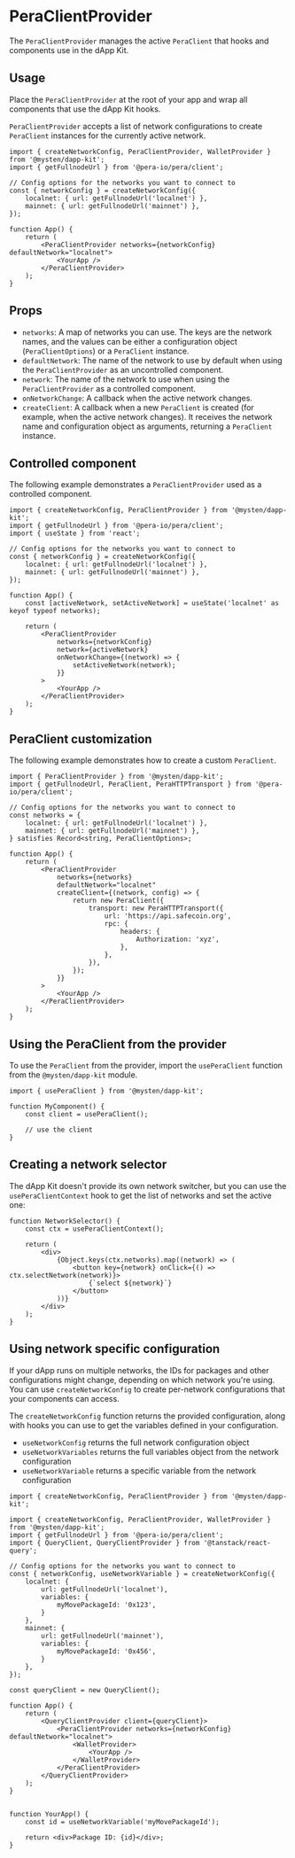 # PeraClientProvider

The `PeraClientProvider` manages the active `PeraClient` that hooks and components use in the dApp
Kit.

## Usage

Place the `PeraClientProvider` at the root of your app and wrap all components that use the dApp Kit
hooks.

`PeraClientProvider` accepts a list of network configurations to create `PeraClient` instances for the
currently active network.

```tsx
import { createNetworkConfig, PeraClientProvider, WalletProvider } from '@mysten/dapp-kit';
import { getFullnodeUrl } from '@pera-io/pera/client';

// Config options for the networks you want to connect to
const { networkConfig } = createNetworkConfig({
	localnet: { url: getFullnodeUrl('localnet') },
	mainnet: { url: getFullnodeUrl('mainnet') },
});

function App() {
	return (
		<PeraClientProvider networks={networkConfig} defaultNetwork="localnet">
			<YourApp />
		</PeraClientProvider>
	);
}
```

## Props

- `networks`: A map of networks you can use. The keys are the network names, and the values can be
  either a configuration object (`PeraClientOptions`) or a `PeraClient` instance.
- `defaultNetwork`: The name of the network to use by default when using the `PeraClientProvider` as
  an uncontrolled component.
- `network`: The name of the network to use when using the `PeraClientProvider` as a controlled
  component.
- `onNetworkChange`: A callback when the active network changes.
- `createClient`: A callback when a new `PeraClient` is created (for example, when the active network
  changes). It receives the network name and configuration object as arguments, returning a
  `PeraClient` instance.

## Controlled component

The following example demonstrates a `PeraClientProvider` used as a controlled component.

```tsx
import { createNetworkConfig, PeraClientProvider } from '@mysten/dapp-kit';
import { getFullnodeUrl } from '@pera-io/pera/client';
import { useState } from 'react';

// Config options for the networks you want to connect to
const { networkConfig } = createNetworkConfig({
	localnet: { url: getFullnodeUrl('localnet') },
	mainnet: { url: getFullnodeUrl('mainnet') },
});

function App() {
	const [activeNetwork, setActiveNetwork] = useState('localnet' as keyof typeof networks);

	return (
		<PeraClientProvider
			networks={networkConfig}
			network={activeNetwork}
			onNetworkChange={(network) => {
				setActiveNetwork(network);
			}}
		>
			<YourApp />
		</PeraClientProvider>
	);
}
```

## PeraClient customization

The following example demonstrates how to create a custom `PeraClient`.

```tsx
import { PeraClientProvider } from '@mysten/dapp-kit';
import { getFullnodeUrl, PeraClient, PeraHTTPTransport } from '@pera-io/pera/client';

// Config options for the networks you want to connect to
const networks = {
	localnet: { url: getFullnodeUrl('localnet') },
	mainnet: { url: getFullnodeUrl('mainnet') },
} satisfies Record<string, PeraClientOptions>;

function App() {
	return (
		<PeraClientProvider
			networks={networks}
			defaultNetwork="localnet"
			createClient={(network, config) => {
				return new PeraClient({
					transport: new PeraHTTPTransport({
						url: 'https://api.safecoin.org',
						rpc: {
							headers: {
								Authorization: 'xyz',
							},
						},
					}),
				});
			}}
		>
			<YourApp />
		</PeraClientProvider>
	);
}
```

## Using the PeraClient from the provider

To use the `PeraClient` from the provider, import the `usePeraClient` function from the
`@mysten/dapp-kit` module.

```tsx
import { usePeraClient } from '@mysten/dapp-kit';

function MyComponent() {
	const client = usePeraClient();

	// use the client
}
```

## Creating a network selector

The dApp Kit doesn't provide its own network switcher, but you can use the `usePeraClientContext`
hook to get the list of networks and set the active one:

```tsx
function NetworkSelector() {
	const ctx = usePeraClientContext();

	return (
		<div>
			{Object.keys(ctx.networks).map((network) => (
				<button key={network} onClick={() => ctx.selectNetwork(network)}>
					{`select ${network}`}
				</button>
			))}
		</div>
	);
}
```

## Using network specific configuration

If your dApp runs on multiple networks, the IDs for packages and other configurations might change,
depending on which network you're using. You can use `createNetworkConfig` to create per-network
configurations that your components can access.

The `createNetworkConfig` function returns the provided configuration, along with hooks you can use
to get the variables defined in your configuration.

- `useNetworkConfig` returns the full network configuration object
- `useNetworkVariables` returns the full variables object from the network configuration
- `useNetworkVariable` returns a specific variable from the network configuration

```tsx
import { createNetworkConfig, PeraClientProvider } from '@mysten/dapp-kit';

import { createNetworkConfig, PeraClientProvider, WalletProvider } from '@mysten/dapp-kit';
import { getFullnodeUrl } from '@pera-io/pera/client';
import { QueryClient, QueryClientProvider } from '@tanstack/react-query';

// Config options for the networks you want to connect to
const { networkConfig, useNetworkVariable } = createNetworkConfig({
	localnet: {
		url: getFullnodeUrl('localnet'),
		variables: {
			myMovePackageId: '0x123',
		}
	},
	mainnet: {
		url: getFullnodeUrl('mainnet'),
		variables: {
			myMovePackageId: '0x456',
		}
	},
});

const queryClient = new QueryClient();

function App() {
	return (
		<QueryClientProvider client={queryClient}>
			<PeraClientProvider networks={networkConfig} defaultNetwork="localnet">
				<WalletProvider>
					<YourApp />
				</WalletProvider>
			</PeraClientProvider>
		</QueryClientProvider>
	);
}


function YourApp() {
	const id = useNetworkVariable('myMovePackageId');

	return <div>Package ID: {id}</div>;
}
```
